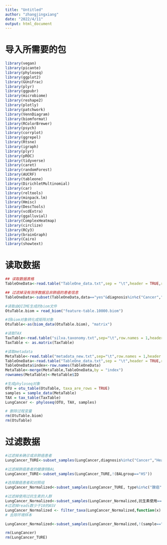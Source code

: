```yaml
---
title: "Untitled"
author: "zhangjingxiang"
date: "2022/4/11"
output: html_document
---
```



# 导入所需要的包

```r
library(vegan)
library(picante)
library(phyloseq)
library(ggplot2)
library(GUniFrac)
library(plyr)
library(ggpubr)
library(microbiome)
library(reshape2)
library(plotly)
library(patchwork)
library(VennDiagram)
library(biomformat)
library(RColorBrewer)
library(psych)
library(corrplot)
library(ggrepel)
library(Rtsne)
library(igraph)
library(plyr)
library(pROC)
library(tidyverse)
library(caret)
library(randomForest)
library(AUCRF)
library(tableone)
library(DirichletMultinomial)
library(car)
library(reltools)
library(minpack.lm)
library(Hmisc)
library(DescTools)
library(vcdExtra)
library(ggalluvial)
library(ComplexHeatmap)
library(circlize)
library(RCy3)
library(brainGraph)
library(Cairo)
library(showtext)

```







# 读取数据

```r
## 读取数据表格
TableOneData<-read.table("TableOne_data.txt",sep = "\t",header = TRUE,row.names = 1)

## 过滤掉没有测序数据且非肺癌的患者信息
TableOneData<-subset(TableOneData,data=="yes"&diagnosis%in%c("Cancer","Health"))

#读取由QIIME生成的biom文件
OtuTable.biom = read_biom("feature-table.10000.biom")

#将biom对象转化成矩阵对象
OtuTable<-as(biom_data(OtuTable.biom), "matrix")

#读取TAX
TaxTable<-read.table("silva.taxonomy.txt",sep="\t",row.names = 1,header = TRUE,stringsAsFactors = FALSE)
TaxTable <- as.matrix(TaxTable)

#读取metadata
MetaTable<-read.table("metadata_new.txt",sep="\t",row.names = 1,header = TRUE)
TableOneData<-read.table("TableOne_data.txt",sep = "\t",header = TRUE,row.names = 1)
TableOneData$index<-row.names(TableOneData)
MetaTable<-merge(MetaTable,TableOneData,by = "index")
rownames(MetaTable)<-MetaTable$ID

#生成phyloseq对象
OTU = otu_table(OtuTable, taxa_are_rows = TRUE)
samples = sample_data(MetaTable)
TAX = tax_table(TaxTable)
LungCancer <- phyloseq(OTU, TAX, samples)

# 删除过程变量
rm(OtuTable.biom)
rm(OtuTable)

```

# 过滤数据
```r

#过滤掉未确诊或非肺癌患者
LungCancer_TURE<-subset_samples(LungCancer,diagnosis%in%c("Cancer","Health"))

#过滤掉肺癌患者的健康侧BAL
LungCancer_TURE<-subset_samples(LungCancer_TURE,!(BALgroup=="HS"))

#选择腺癌患者和对照组
LungCancer_Normalized<-subset_samples(LungCancer_TURE, type%in%c("腺癌","Health"))

#过滤掉使用过抗生素的人群
LungCancer_Normalized<-subset_samples(LungCancer_Normalized,抗生素使用=="N")
#过滤掉reads数少于10的ASV
LungCancer_Normalized <- filter_taxa(LungCancer_Normalized,function(x) sum(x) > 10 , TRUE )
# 去除环境样本

LungCancer_Normalized<-subset_samples(LungCancer_Normalized,!(sample=="Env"))

rm(LungCancer)
rm(LungCancer_TURE)

```